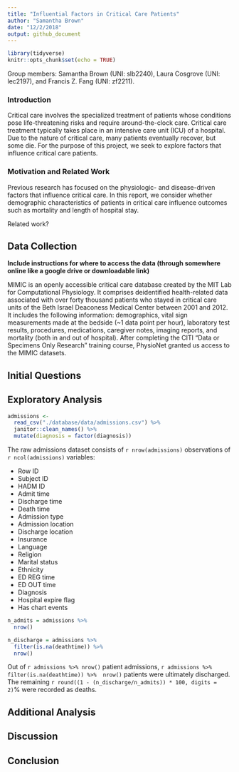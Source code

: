 ```yaml
---
title: "Influential Factors in Critical Care Patients"
author: "Samantha Brown"
date: "12/2/2018"
output: github_document
---
```


```r
library(tidyverse)
knitr::opts_chunk$set(echo = TRUE)
```

Group members: Samantha Brown (UNI: slb2240), Laura Cosgrove (UNI: lec2197), and Francis Z. Fang (UNI: zf2211). 

### Introduction

Critical care involves the specialized treatment of patients whose conditions pose life-threatening risks and require around-the-clock care. Critical care treatment typically takes place in an intensive care unit (ICU) of a hospital. Due to the nature of critical care, many patients eventually recover, but some die. For the purpose of this project, we seek to explore factors that influence critical care patients.

### Motivation and Related Work

Previous research has focused on the physiologic- and disease-driven factors that influence critical care. In this report, we consider whether demographic characteristics of patients in critical care influence outcomes such as mortality and length of hospital stay.  

Related work?


## Data Collection

**Include instructions for where to access the data (through somewhere online like a google drive or downloadable link)**

MIMIC is an openly accessible critical care database created by the MIT Lab for Computational Physiology. It comprises deidentified health-related data associated with over forty thousand patients who stayed in critical care units of the Beth Israel Deaconess Medical Center between 2001 and 2012. It includes the following information: demographics, vital sign measurements made at the bedside (~1 data point per hour), laboratory test results, procedures, medications, caregiver notes, imaging reports, and mortality (both in and out of hospital). After completing the CITI “Data or Specimens Only Research” training course, PhysioNet granted us access to the MIMIC datasets.

## Initial Questions

## Exploratory Analysis

```r
admissions <- 
  read_csv("./database/data/admissions.csv") %>% 
  janitor::clean_names() %>% 
  mutate(diagnosis = factor(diagnosis))
```


The raw admissions dataset consists of `r nrow(admissions)` observations of `r ncol(admissions)` variables:

* Row ID
* Subject ID
* HADM ID
* Admit time
* Discharge time
* Death time
* Admission type
* Admission location
* Discharge location
* Insurance
* Language
* Religion
* Marital status
* Ethnicity
* ED REG time
* ED OUT time
* Diagnosis
* Hospital expire flag
* Has chart events

```r
n_admits = admissions %>% 
  nrow()

n_discharge = admissions %>% 
  filter(is.na(deathtime)) %>% 
  nrow()
```

Out of `r admissions %>% nrow()` patient admissions, `r admissions %>%  filter(is.na(deathtime)) %>%  nrow()` patients were ultimately discharged. The remaining `r round((1 - (n_discharge/n_admits)) * 100, digits = 2)`% were recorded as deaths.

## Additional Analysis

## Discussion

## Conclusion

